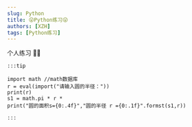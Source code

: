```yaml
---
slug: Python
title: 😜Python练习😜
authors: [XZH]
tags: [Python练习]
---
```


个人练习 🐱‍🚀

<!-- truncate -->

```Py
:::tip

import math //math数据库
r = eval(import("请输入圆的半径："))
print(r)
s1 = math.pi * r *
print("圆的面积s={0:.4f}","圆的半径 r ={0:.1f}".formst(s1,r))

:::
```
